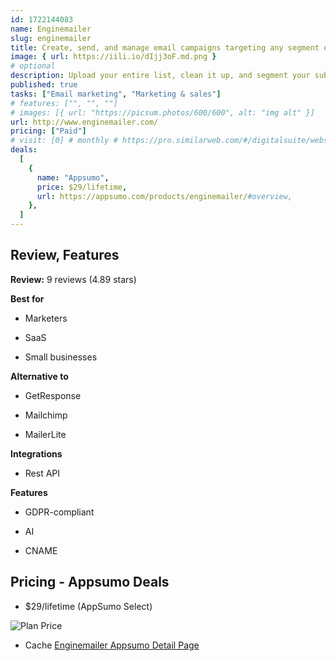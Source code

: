 ```yaml
---
id: 1722144083
name: Enginemailer
slug: enginemailer
title: Create, send, and manage email campaigns targeting any segment of your subscriber base
image: { url: https://iili.io/dIjj3oF.md.png }
# optional
description: Upload your entire list, clean it up, and segment your subscribers to target the right audienceAccess all the tools you need—from form builders and AI content to automation and reporting
published: true
tasks: ["Email marketing", "Marketing & sales"]
# features: ["", "", ""]
# images: [{ url: "https://picsum.photos/600/600", alt: "img alt" }]
url: http://www.enginemailer.com/
pricing: ["Paid"]
# visit: [0] # monthly # https://pro.similarweb.com/#/digitalsuite/websiteanalysis/home
deals:
  [
    {
      name: "Appsumo",
      price: $29/lifetime,
      url: https://appsumo.com/products/enginemailer/#overview,
    },
  ]
---
```


## Review, Features

**Review:** 9 reviews (4.89 stars)

**Best for**

- Marketers

- SaaS

- Small businesses

**Alternative to**

- GetResponse

- Mailchimp

- MailerLite

**Integrations**

- Rest API

**Features**

- GDPR-compliant

- AI

- CNAME

## Pricing - Appsumo Deals

- $29/lifetime (AppSumo Select)

<Img src="https://iili.io/dIwYRHu.png" alt="Plan Price" />

- Cache [Enginemailer Appsumo Detail Page](https://iili.io/dIwYXRa.png)
